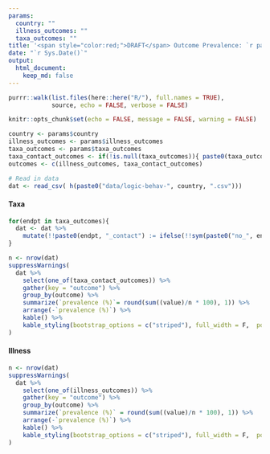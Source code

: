 ```yaml
---
params:
  country: ""
  illness_outcomes: ""
  taxa_outcomes: ""
title: '<span style="color:red;">DRAFT</span> Outcome Prevalence: `r params$country`'
date: "`r Sys.Date()`"
output:
  html_document:
    keep_md: false
---
```

```r
purrr::walk(list.files(here::here("R/"), full.names = TRUE),
            source, echo = FALSE, verbose = FALSE)

knitr::opts_chunk$set(echo = FALSE, message = FALSE, warning = FALSE)

country <- params$country
illness_outcomes <- params$illness_outcomes
taxa_outcomes <- params$taxa_outcomes
taxa_contact_outcomes <- if(!is.null(taxa_outcomes)){ paste0(taxa_outcomes, "_contact") }
outcomes <- c(illness_outcomes, taxa_contact_outcomes)

# Read in data
dat <- read_csv( h(paste0("data/logic-behav-", country, ".csv")))
```

#### Taxa 
```r
for(endpt in taxa_outcomes){
  dat <- dat %>%
    mutate(!!paste0(endpt, "_contact") := ifelse(!!sym(paste0("no_", endpt, "_contact")), FALSE, TRUE)) 
}

n <- nrow(dat)
suppressWarnings(
  dat %>%
    select(one_of(taxa_contact_outcomes)) %>%
    gather(key = "outcome") %>%
    group_by(outcome) %>%
    summarize(`prevalence (%)`= round(sum((value)/n * 100), 1)) %>%
    arrange(-`prevalence (%)`) %>%
    kable() %>%
    kable_styling(bootstrap_options = c("striped"), full_width = F,  position = "left")
)
```

#### Illness 
```r
n <- nrow(dat)
suppressWarnings(
  dat %>%
    select(one_of(illness_outcomes)) %>%
    gather(key = "outcome") %>%
    group_by(outcome) %>%
    summarize(`prevalence (%)` = round(sum((value)/n * 100), 1)) %>%
    arrange(-`prevalence (%)`) %>%
    kable() %>%
    kable_styling(bootstrap_options = c("striped"), full_width = F,  position = "left")
)
```

